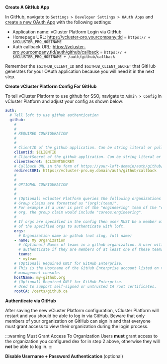
<Flow id="sso-github">
<Step>

**Create A GitHub App**

In GitHub, navigate to `Settings > Developer Settings > OAuth Apps` and [create a new OAuth App](https://github.com/settings/applications/new) with the following settings:

- Application name: vCluster Platform Login via GitHub
- Homepage URL: https://vcluster-pro.yourcompany.tld = `https:// + $VCLUSTER_PRO_HOSTNAME`
- Auth callback URL: https://vcluster-pro.yourcompany.tld/auth/github/callback = `https:// + $VCLUSTER_PRO_HOSTNAME + /auth/github/callback`

Remember the `$GITHUB_CLIENT_ID` and `$GITHUB_CLIENT_SECRET` that GitHub generates for your OAuth application because you will need it in the next step.

</Step>
<Step>

**Create vCluster Platform Config For GitHub**

To tell vCluster Platform to use github for SSO, navigate to `Admin > Config` in vCluster Platform and adjust your config as shown below:

```yaml
auth:
  # Tell loft to use github authentication
  github:
    #
    #
    # REQUIRED CONFIGURATION
    #
    #
    # ClientID of the github application. Can be string literal or pulled from the environment.
    clientId: $CLIENTID
    # ClientSecret of the github application. Can be string literal or pulled from the environment.
    clientSecret: $CLIENTSECRET
    # Callback URL in the form of https://your-loft-domain/auth/github/callback
    redirectURI: https://vcluster-pro.my.domain/auth/github/callback
    #
    #
    # OPTIONAL CONFIGURATION
    #
    #
    # (Optional) vCluster Platform queries the following organizations for group information.
	# Group claims are formatted as "(org):(team)".
	# For example if a user is part of the "engineering" team of the "coreos"
	# org, the group claim would include "coreos:engineering".
	#
	# If orgs are specified in the config then user MUST be a member of at least one
	# of the specified orgs to authenticate with loft.
	orgs:
	  # Organization name in github (not slug, full name)
	- name: My Organization
	  # (Optional) Names of teams in a github organization. A user will be able to
	  # authenticate if they are members of at least one of these teams.
	  teams:
	  - myteam
    # (Optional) Required ONLY for GitHub Enterprise.
    # This is the Hostname of the GitHub Enterprise account listed on the
	# management console.
    hostName: my-github.org
    # (Optional) Required ONLY for GitHub Enterprise.
    # Used to support self-signed or untrusted CA root certificates.
    rootCA: /certs/github.ca
```

</Step>
<Step>

**Authenticate via GitHub**

After saving the new vCluster Platform configuration, vCluster Platform will restart and you should be able to log in via GitHub. Beware that only members of your organization on GitHub can sign in and that everyone must grant access to view their organization during the login process.

:::warning Must Grant Access To Organization
Users **must** grant access to the organization you configured dex for in step 2 above, otherwise they will **not** be able to log in.
:::

</Step>
<Step>

**Disable Username + Password Authentication** (optional)

<DisablePasswordAuthPartial />

</Step>
</Flow>
